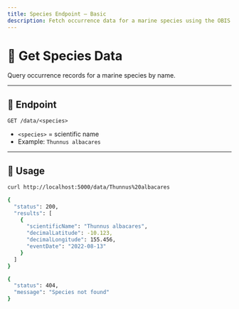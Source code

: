 ```yaml
---
title: Species Endpoint – Basic
description: Fetch occurrence data for a marine species using the OBIS API.
---
```


# 🧬 Get Species Data

Query occurrence records for a marine species by name.

---

## 🔗 Endpoint

`GET /data/<species>`

- `<species>` = scientific name  
- Example: `Thunnus albacares`

---

## 💼 Usage

```bash
curl http://localhost:5000/data/Thunnus%20albacares

{
  "status": 200,
  "results": [
    {
      "scientificName": "Thunnus albacares",
      "decimalLatitude": -10.123,
      "decimalLongitude": 155.456,
      "eventDate": "2022-08-13"
    }
  ]
}

{
  "status": 404,
  "message": "Species not found"
}
```